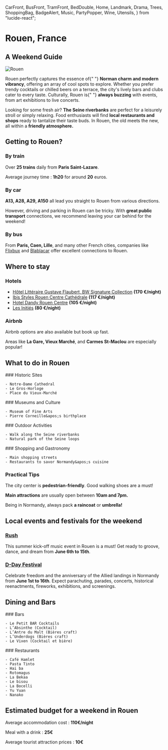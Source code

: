   CarFront,
  BusFront,
  TramFront,
  BedDouble,
  Home,
  Landmark,
  Drama,
  Trees,
  ShoppingBag,
  BadgeAlert,
  Music,
  PartyPopper,
  Wine,
  Utensils,
} from "lucide-react";



# Rouen, <span className="text-white">France</span>


## A Weekend Guide

<div className="gap-4 md:flex md:flex-row-reverse">
  <Image
    src={rouenImage}
    alt="Rouen"
    className="h-full rounded-md"
    width={300}
    height={150}
  />


  Rouen perfectly captures the essence of{" "}
  **Norman charm and modern vibrancy**, offering an array
  of cool spots to explore. Whether you prefer trendy cocktails or
  chilled beers on a terrace, the city&apos;s lively bars and clubs
  cater to every taste. Culturally, Rouen is{" "}
  **always buzzing** with events, from art exhibitions to
  live concerts.
</div>

Looking for some fresh air? **The Seine riverbanks** are
perfect for a leisurely stroll or simply relaxing. Food enthusiasts
will find **local restaurants and shops** ready to
tantalize their taste buds. In Rouen, the old meets the new, all
within a **friendly atmosphere.**

## Getting to Rouen?

### <TramFront /> By train

Over **25 trains** daily from **Paris Saint-Lazare**.

Average journey time : **1h20** for around **20** euros.

### <CarFront /> By car

**A13, A28, A29, A150** all lead you straight to Rouen from various directions.

However, driving and parking in Rouen can be tricky. With **great public transport** connections, we recommend leaving your car behind for the weekend!

### <BusFront /> By bus

From **Paris, Caen, Lille**, and many other French cities, companies like
<a href="https://www.flixbus.fr" target="_blank" rel="noreferer">Flixbux</a> and
<a href="https://www.blablacar.fr" target="_blank" rel="noreferer">Blablacar</a>
offer excellent connections to Rouen.

## Where to stay

### <BedDouble /> Hotels

- <a href="https://www.booking.com/searchresults.fr.html?aid=2311236&label=fr-fr-booking-desktop-DCpBIW3k2%2AWIo8XuzMdB9AS652796013276%3Apl%3Ata%3Ap1%3Ap2%3Aac%3Aap%3Aneg%3Afi%3Atikwd-65526620%3Alp9056148%3Ali%3Adec%3Adm&no_rooms=1&srpvid=359f3faa1ff200d2&highlighted_hotels=51151&checkin=2024-06-07&redirected=1&city=-1462807&hlrd=with_av&group_adults=2&source=hotel&group_children=0&checkout=2024-06-08&keep_landing=1&sid=47eee62d2a27250225c94332f4328564#hotelTmpl" target="_blank" rel="noreferer">Hôtel Littéraire Gustave Flaubert, BW Signature Collection</a> **(170 €/night)**
- <a href="https://www.booking.com/searchresults.fr.html?aid=2311236&label=fr-fr-booking-desktop-DCpBIW3k2%2AWIo8XuzMdB9AS652796013276%3Apl%3Ata%3Ap1%3Ap2%3Aac%3Aap%3Aneg%3Afi%3Atikwd-65526620%3Alp9056148%3Ali%3Adec%3Adm&no_rooms=1&srpvid=c0b53e98332501a2&highlighted_hotels=1756314&checkin=2024-06-07&redirected=1&city=-1462807&hlrd=with_av&group_adults=2&source=hotel&group_children=0&checkout=2024-06-08&keep_landing=1&sid=47eee62d2a27250225c94332f4328564#map_closed" target="_blank" rel="noreferer">Ibis Styles Rouen Centre Cathédrale</a> **(117 €/night)**
- <a href="https://www.booking.com/searchresults.fr.html?aid=2311236&label=fr-fr-booking-desktop-DCpBIW3k2%2AWIo8XuzMdB9AS652796013276%3Apl%3Ata%3Ap1%3Ap2%3Aac%3Aap%3Aneg%3Afi%3Atikwd-65526620%3Alp9056148%3Ali%3Adec%3Adm&no_rooms=1&srpvid=c0b53e98332501a2&highlighted_hotels=55271&checkin=2024-06-07&redirected=1&city=-1462807&hlrd=with_av&group_adults=2&source=hotel&group_children=0&checkout=2024-06-08&keep_landing=1&sid=47eee62d2a27250225c94332f4328564#hotelTmpl" target="_blank" rel="noreferer" >Hotel Dandy Rouen Centre</a> **(105 €/night)**
- <a href="https://www.booking.com/searchresults.fr.html?aid=2311236&label=fr-fr-booking-desktop-DCpBIW3k2%2AWIo8XuzMdB9AS652796013276%3Apl%3Ata%3Ap1%3Ap2%3Aac%3Aap%3Aneg%3Afi%3Atikwd-65526620%3Alp9056148%3Ali%3Adec%3Adm&no_rooms=1&srpvid=a42d3ff8223a000d&highlighted_hotels=263600&checkin=2024-06-07&redirected=1&city=-1462807&hlrd=with_av&group_adults=2&source=hotel&group_children=0&checkout=2024-06-08&keep_landing=1&sid=47eee62d2a27250225c94332f4328564#hotelTmpl" target="_blank" rel="noreferer">Les Initiés</a> **(80 €/night)**

### <Home /> Airbnb

Airbnb options are also available but book up fast.

Areas like **La Gare, Vieux Marché**, and **Carmes St-Maclou** are especially popular!

## What to do in Rouen

<div className="md:grid md:grid-cols-2">
  <div>
    ### <Landmark /> Historic Sites

    - Notre-Dame Cathedral
    - Le Gros-Horloge
    - Place du Vieux-Marché
  </div>
  <div>
    ### <Drama /> Museums and Culture

    - Museum of Fine Arts
    - Pierre Corneille&apos;s birthplace
  </div>
  <div>
    ### <Trees /> Outdoor Activities

    - Walk along the Seine riverbanks
    - Natural park of the Seine loops
  </div>
  <div>
    ### <ShoppingBag /> Shopping and Gastronomy

    - Main shopping streets
    - Restaurants to savor Normandy&apos;s cuisine
  </div>
</div>

### <BadgeAlert /> Practical Tips

The city center is **pedestrian-friendly**. Good walking shoes are a must!

**Main attractions** are usually open between **10am and 7pm.**

Being in Normandy, always pack **a raincoat** or **umbrella!**

## Local events and festivals for the weekend

### <Music /> <a href="https://www.visiterouen.com/patrimoines/art/festivals-au-coeur-du-patrimoine/festival-rush/" target="_blank" rel="noreferer">Rush</a>

This summer kick-off music event in Rouen is a must!
Get ready to groove, dance, and dream from **June 6th to 15th**.

### <PartyPopper /> <a href="https://www.normandie-tourisme.fr/partenaires/d-day-festival-normandy/programme/" target="_blank" rel="noreferer">D-Day Festival</a>

Celebrate freedom and the anniversary of the Allied landings in Normandy from **June 1st to 16th**.
Expect parachuting, parades, concerts, historical reenactments, fireworks, exhibitions, and screenings.

## Dining and Bars

<div className="md:grid md:grid-cols-2">
  <div>
    ### <Wine /> Bars

    - Le Petit BAR Cocktails
    - L’Absinthe (Cocktail)
    - L’Antre du Malt (Bières craft)
    - L’Underdogs (Bières craft)
    - Le Vixen (Cocktail et bière)
  </div>
  <div>
    ### <Utensils /> Restaurants

    - Café Hamlet
    - Pasta Tinto
    - Hai ba
    - Rotomagus
    - La Bekaa
    - Le bisou
    - La Bocelli
    - Yu Yuan
    - Nanako
  </div>
</div>

## Estimated budget for a weekend in Rouen

Average accommodation cost : **110€/night**

Meal with a drink : **25€**

Average tourist attraction prices : **10€**
